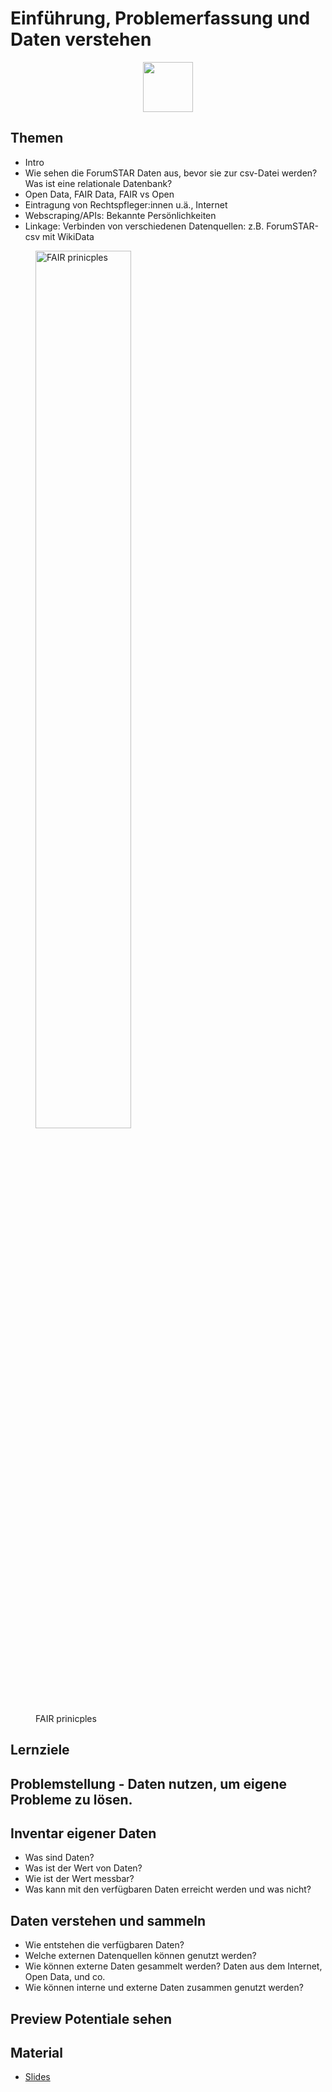 # Einführung, Problemerfassung und Daten verstehen
<p align="center">
<img src="icons/files.png" width="80" height="80" class="center">
</p> 
 
## Themen
* Intro
* Wie sehen die ForumSTAR Daten aus, bevor sie zur csv-Datei werden? Was ist eine relationale Datenbank?
* Open Data, FAIR Data, FAIR vs Open 
* Eintragung von Rechtspfleger:innen u.ä., Internet
* Webscraping/APIs: Bekannte Persönlichkeiten
* Linkage: Verbinden von verschiedenen Datenquellen: z.B. ForumSTAR-csv mit WikiData

::: captioned-image-container
![FAIR prinicples](icons/fair.jpg){width=60% fig-alt="F=findable, A=accessible, I=interoperable, R=reusable"}
:::

## Lernziele
::: {.callout-tip}
## Problemstellung - Daten nutzen, um eigene Probleme zu lösen.
:::

::: {.callout-tip collapse="true"}
## Inventar eigener Daten
* Was sind Daten?
* Was ist der Wert von Daten?
* Wie ist der Wert messbar?
* Was kann mit den verfügbaren Daten erreicht werden und was nicht?

:::

::: {.callout-tip collapse="true"}
## Daten verstehen und sammeln

* Wie entstehen die verfügbaren Daten?
* Welche externen Datenquellen können genutzt werden?
* Wie können externe Daten gesammelt werden? Daten aus dem Internet, Open Data, und co.
* Wie können interne und externe Daten zusammen genutzt werden?

:::

::: {.callout-tip}
## Preview Potentiale sehen
:::


## Material
* [Slides](https://docs.google.com/presentation/d/1-v_uc1GCfBuG2XZwmrzhS-vrZnmA897JUzh6nugfyc4/edit?usp=sharing)